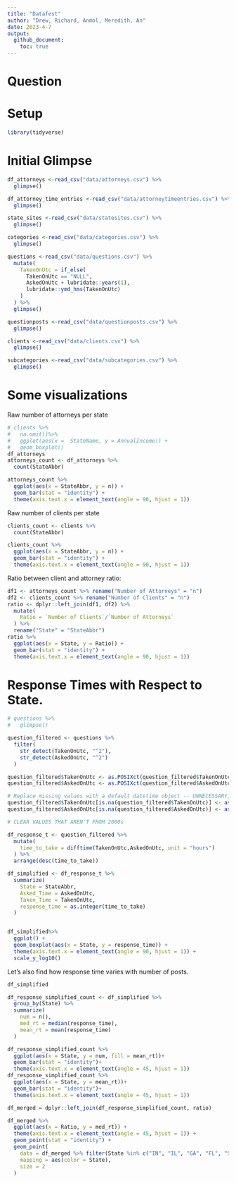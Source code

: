 ```yaml
---
title: "Datafest"
author: "Drew, Richard, Anmol, Meredith, An"
date: 2023-4-7
output:
  github_document:
    toc: true
---
```


# Question

# Setup

<!-- ----------------------------------------------------------------------- -->

```r
library(tidyverse)
```

# Initial Glimpse

```r
df_attorneys <-read_csv("data/attorneys.csv") %>%
  glimpse()

df_attorney_time_entries <-read_csv("data/attorneytimeentries.csv") %>%
  glimpse()

state_sites <-read_csv("data/statesites.csv") %>%
  glimpse()

categories <-read_csv("data/categories.csv") %>%
  glimpse()

questions <-read_csv("data/questions.csv") %>%
  mutate(
    TakenOnUtc = if_else(
      TakenOnUtc == "NULL",
      AskedOnUtc + lubridate::years(1),
      lubridate::ymd_hms(TakenOnUtc)
    )
  ) %>% 
  glimpse()

questionposts <-read_csv("data/questionposts.csv") %>%
  glimpse()

clients <-read_csv("data/clients.csv") %>%
  glimpse()

subcategories <-read_csv("data/subcategories.csv") %>%
  glimpse()

```

# Some visualizations

Raw number of attorneys per state

```r

# clients %>%
#   na.omit()%>%
#   ggplot(aes(x =  StateName, y = AnnualIncome)) + 
#   geom_boxplot()
df_attorneys
attorneys_count <- df_attorneys %>%
  count(StateAbbr)

attorneys_count %>%
  ggplot(aes(x = StateAbbr, y = n)) +
  geom_bar(stat = "identity") + 
  theme(axis.text.x = element_text(angle = 90, hjust = 1))
```

Raw number of clients per state

```r

clients_count <- clients %>%
  count(StateAbbr)

clients_count %>%
  ggplot(aes(x = StateAbbr, y = n)) +
  geom_bar(stat = "identity") + 
  theme(axis.text.x = element_text(angle = 90, hjust = 1))


```

Ratio between client and attorney ratio:

```r

df1 <- attorneys_count %>% rename("Number of Attorneys" = "n")
df2 <- clients_count %>% rename("Number of Clients" = "n")
ratio <- dplyr::left_join(df1, df2) %>% 
  mutate(
    Ratio = `Number of Clients`/`Number of Attorneys`
  ) %>% 
  rename("State" = "StateAbbr")
ratio %>% 
  ggplot(aes(x = State, y = Ratio)) +
  geom_bar(stat = "identity") + 
  theme(axis.text.x = element_text(angle = 90, hjust = 1))
```

# Response Times with Respect to State.

```r

# questions %>%
#   glimpse()

question_filtered <- questions %>%
  filter(
    str_detect(TakenOnUtc, "^2"),
    str_detect(AskedOnUtc, "^2")
  )

question_filtered$TakenOnUtc <- as.POSIXct(question_filtered$TakenOnUtc, format = "%Y-%m-%d %H:%M:%S")
question_filtered$AskedOnUtc <- as.POSIXct(question_filtered$AskedOnUtc, format = "%Y-%m-%d %H:%M:%S")

# Replace missing values with a default datetime object -- UNNECESSARY, first filter catches all
question_filtered$TakenOnUtc[is.na(question_filtered$TakenOnUtc)] <- as.POSIXct("1970-01-01 00:00:00", tz = "UTC", format = "%Y-%m-%d %H:%M:%S")
question_filtered$AskedOnUtc[is.na(question_filtered$AskedOnUtc)] <- as.POSIXct("1970-01-01 00:00:00",  tz = "UTC", format = "%Y-%m-%d %H:%M:%S")

# CLEAR VALUES THAT AREN'T FROM 2000s
```

```r
df_response_t <- question_filtered %>%
  mutate(
    time_to_take = difftime(TakenOnUtc,AskedOnUtc, unit = "hours")
  ) %>%
  arrange(desc(time_to_take))

df_simplified <- df_response_t %>%
  summarize(
    State = StateAbbr,
    Asked_Time = AskedOnUtc,
    Taken_Time = TakenOnUtc,
    response_time = as.integer(time_to_take)
  )


df_simplified%>%
  ggplot() + 
  geom_boxplot(aes(x = State, y = response_time)) + 
  theme(axis.text.x = element_text(angle = 90, hjust = 1)) + 
  scale_y_log10()
```

Let's also find how response time varies with number of posts.

```r
df_simplified 

df_response_simplified_count <- df_simplified %>%
  group_by(State) %>%
  summarize(
    num = n(),
    med_rt = median(response_time),
    mean_rt = mean(response_time)
  )

df_response_simplified_count %>% 
  ggplot(aes(x = State, y = num, fill = mean_rt))+ 
  geom_bar(stat = "identity")+ 
  theme(axis.text.x = element_text(angle = 45, hjust = 1)) 
df_response_simplified_count %>% 
  ggplot(aes(x = State, y = mean_rt))+ 
  geom_bar(stat = "identity")+ 
  theme(axis.text.x = element_text(angle = 45, hjust = 1))

df_merged = dplyr::left_join(df_response_simplified_count, ratio) 

df_merged %>% 
  ggplot(aes(x = Ratio, y = med_rt)) + 
  theme(axis.text.x = element_text(angle = 45, hjust = 1)) +
  geom_point(stat = "identity") +
  geom_point(
    data = df_merged %>% filter(State %in% c("IN", "IL", "GA", "FL", "SC", "AK", "AZ")),
    mapping = aes(color = State),
    size = 2
  ) 


```
